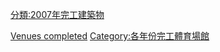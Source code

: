 {{10years|21世紀|完工體育場館|2007|各年份完工體育場館}}

[[Category:2007年體育|Venues completed]]
[[分類:2007年完工建築物|分類:2007年完工建築物]]
[[Category:各年份完工體育場館|Category:各年份完工體育場館]]